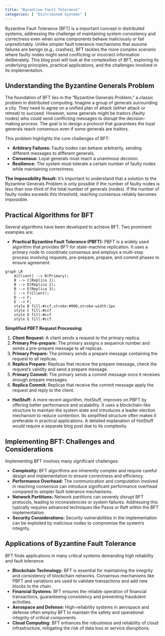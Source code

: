 ```yaml
---
title: "Byzantine Fault Tolerance"
categories: [ "Distributed Systems" ]
---
```



Byzantine Fault Tolerance (BFT) is a important concept in distributed systems, addressing the challenge of maintaining system consistency and correctness even when some components behave maliciously or fail unpredictably.  Unlike simpler fault tolerance mechanisms that assume failures are benign (e.g., crashes), BFT tackles the more complex scenario where faulty nodes might send conflicting or incorrect information deliberately.  This blog post will look at the complexities of BFT, exploring its underlying principles, practical applications, and the challenges involved in its implementation.


## Understanding the Byzantine Generals Problem

The foundation of BFT lies in the "Byzantine Generals Problem," a classic problem in distributed computing. Imagine a group of generals surrounding a city. They need to agree on a unified plan of attack (either attack or retreat) to succeed. However, some generals might be traitors (faulty nodes) who could send conflicting messages to disrupt the decision-making process.  The goal is to design a protocol that guarantees the loyal generals reach consensus even if some generals are traitors.

This problem highlights the core challenges of BFT:

* **Arbitrary Failures:**  Faulty nodes can behave arbitrarily, sending different messages to different generals.
* **Consensus:**  Loyal generals must reach a unanimous decision.
* **Resilience:** The system must tolerate a certain number of faulty nodes while maintaining correctness.

**The Impossibility Result:**  It's important to understand that a solution to the Byzantine Generals Problem is only possible if the number of faulty nodes is less than one-third of the total number of generals (nodes).  If the number of faulty nodes exceeds this threshold, reaching consensus reliably becomes impossible.


## Practical Algorithms for BFT

Several algorithms have been developed to achieve BFT.  Two prominent examples are:

* **Practical Byzantine Fault Tolerance (PBFT):**  PBFT is a widely used algorithm that provides BFT for state-machine replication. It uses a primary node to coordinate consensus and employs a multi-step process involving requests, pre-prepare, prepare, and commit phases to ensure agreement.

```mermaid
graph LR
    A[Client] --> B(Primary);
    B --> C(Replica 1);
    B --> D(Replica 2);
    B --> E(Replica 3);
    C --> F(Client);
    D --> F;
    E --> F;
    style B fill:#ccf,stroke:#000,stroke-width:2px
    style C fill:#ccf
    style D fill:#ccf
    style E fill:#ccf
```

**Simplified PBFT Request Processing:**

1. **Client Request:** A client sends a request to the primary replica.
2. **Primary Pre-prepare:** The primary assigns a sequence number and sends a pre-prepare message to all replicas.
3. **Primary Prepare:**  The primary sends a prepare message containing the request to all replicas.
4. **Replica Prepare:** Replicas that receive the prepare message, check the request’s validity and send a prepare message.
5. **Primary Commit:** The primary sends a commit message once it receives enough prepare messages.
6. **Replica Commit:** Replicas that receive the commit message apply the request and reply to the client.

* **HotStuff:** A more recent algorithm, HotStuff, improves on PBFT by offering better performance and scalability. It uses a blockchain-like structure to maintain the system state and introduces a leader election mechanism to reduce contention.  Its simplified structure often makes it preferable in practical applications.  A detailed explanation of HotStuff would require a separate blog post due to its complexity.



## Implementing BFT: Challenges and Considerations

Implementing BFT involves many significant challenges:

* **Complexity:** BFT algorithms are inherently complex and require careful design and implementation to ensure correctness and efficiency.
* **Performance Overhead:**  The communication and computation involved in reaching consensus can introduce significant performance overhead compared to simpler fault tolerance mechanisms.
* **Network Partitions:** Network partitions can severely disrupt BFT protocols, leading to inconsistencies or system failures.  Addressing this typically requires advanced techniques like Paxos or Raft within the BFT implementation.
* **Security Considerations:**  Security vulnerabilities in the implementation can be exploited by malicious nodes to compromise the system's integrity.


##  Applications of Byzantine Fault Tolerance

BFT finds applications in many critical systems demanding high reliability and fault tolerance:

* **Blockchain Technology:**  BFT is essential for maintaining the integrity and consistency of blockchain networks.  Consensus mechanisms like PBFT and variations are used to validate transactions and add new blocks to the chain.
* **Financial Systems:**  BFT ensures the reliable operation of financial transactions, guaranteeing consistency and preventing fraudulent activities.
* **Aerospace and Defense:**  High-reliability systems in aerospace and defense often employ BFT to maintain the safety and operational integrity of critical components.
* **Cloud Computing:**  BFT enhances the robustness and reliability of cloud infrastructure, mitigating the risk of data loss or service disruptions.




